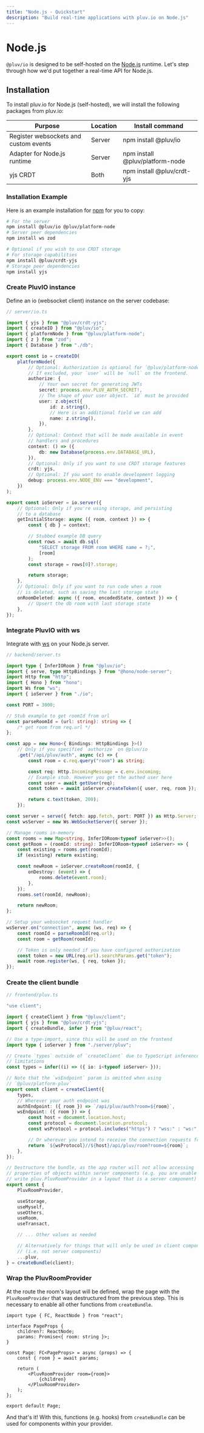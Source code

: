 ```yaml
---
title: "Node.js - Quickstart"
description: "Build real-time applications with pluv.io on Node.js"
---
```


# Node.js

`@pluv/io` is designed to be self-hosted on the [Node.js](https://nodejs.org/) runtime. Let's step through how we'd put together a real-time API for Node.js.

## Installation

To install pluv.io for Node.js (self-hosted), we will install the following packages from pluv.io:

| Purpose                                                 | Location | Install command                       |
|---------------------------------------------------------|----------|---------------------------------------|
| Register websockets and custom events                   | Server   | npm install @pluv/io                  |
| Adapter for Node.js runtime                             | Server   | npm install @pluv/platform-node       |
| yjs CRDT                                                | Both     | npm install @pluv/crdt-yjs            |

### Installation Example

Here is an example installation for [npm](https://www.npmjs.com) for you to copy:

```bash
# For the server
npm install @pluv/io @pluv/platform-node
# Server peer dependencies
npm install ws zod

# Optional if you wish to use CRDT storage
# For storage capabilities
npm install @pluv/crdt-yjs
# Storage peer dependencies
npm install yjs
```

### Create PluvIO instance

Define an io (websocket client) instance on the server codebase:

```ts
// server/io.ts

import { yjs } from "@pluv/crdt-yjs";
import { createIO } from "@pluv/io";
import { platformNode } from "@pluv/platform-node";
import { z } from "zod";
import { Database } from "./db";

export const io = createIO(
    platformNode({
        // Optional: Authorization is optional for `@pluv/platform-node`
        // If excluded, your `user` will be `null` on the frontend.
        authorize: {
            // Your own secret for generating JWTs
            secret: process.env.PLUV_AUTH_SECRET!,
            // The shape of your user object. `id` must be provided
            user: z.object({
                id: z.string(),
                // Here is an additional field we can add
                name: z.string(),
            }),
        },
        // Optional: Context that will be made available in event
        // handlers and procedures
        context: () => ({
            db: new Database(process.env.DATABASE_URL),
        }),
        // Optional: Only if you want to use CRDT storage features
        crdt: yjs,
        // Optional: If you want to enable development logging
        debug: process.env.NODE_ENV === "development",
    })
);

export const ioServer = io.server({
    // Optional: Only if you're using storage, and persisting
    // to a database
    getInitialStorage: async ({ room, context }) => {
        const { db } = context;

        // Stubbed example DB query
        const rows = await db.sql(
            "SELECT storage FROM room WHERE name = ?;",
            [room]
        );
        const storage = rows[0]?.storage;

        return storage;
    },
    // Optional: Only if you want to run code when a room
    // is deleted, such as saving the last storage state
    onRoomDeleted: async ({ room, encodedState, context }) => {
        // Upsert the db room with last storage state
    },
});
```

### Integrate PluvIO with ws

Integrate with [ws](https://www.npmjs.com/package/ws) on your Node.js server.

```ts
// backend/server.ts

import type { InferIORoom } from "@pluv/io";
import { serve, type HttpBindings } from "@hono/node-server";
import Http from "http";
import { Hono } from "hono";
import Ws from "ws";
import { ioServer } from "./io";

const PORT = 3000;

// Stub example to get roomId from url
const parseRoomId = (url: string): string => {
    /* get room from req.url */
};

const app = new Hono<{ Bindings: HttpBindings }>()
    // Only if you specified `authorize` on @pluv/io
    .get("/api/pluv/auth", async (c) => {
        const room = c.req.query("room") as string;

        const req: Http.IncomingMessage = c.env.incoming;
        // Example stub. However you get the authed user here
        const user = await getUser(req);
        const token = await ioServer.createToken({ user, req, room });

        return c.text(token, 200);
    });

const server = serve({ fetch: app.fetch, port: PORT }) as Http.Server;
const wsServer = new Ws.WebSocketServer({ server });

// Manage rooms in-memory
const rooms = new Map<string, InferIORoom<typeof ioServer>>();
const getRoom = (roomId: string): InferIORoom<typeof ioServer> => {
    const existing = rooms.get(roomId);
    if (existing) return existing;

    const newRoom = ioServer.createRoom(roomId, {
        onDestroy: (event) => {
            rooms.delete(event.room);
        },
    });
    rooms.set(roomId, newRoom);

    return newRoom;
};

// Setup your websocket request handler
wsServer.on("connection", async (ws, req) => {
    const roomId = parseRoomId(req.url);
    const room = getRoom(roomId);

    // Token is only needed if you have configured authorization
    const token = new URL(req.url).searchParams.get("token");
    await room.register(ws, { req, token });
});
```

### Create the client bundle

```ts
// frontend/pluv.ts

"use client";

import { createClient } from "@pluv/client";
import { yjs } from "@pluv/crdt-yjs";
import { createBundle, infer } from "@pluv/react";

// Use a type-import, since this will be used on the frontend
import type { ioServer } from "./server/pluv";

// Create `types` outside of `createClient` due to TypeScript inference
// limitations
const types = infer((i) => ({ io: i<typeof ioServer> }));

// Note that the `wsEndpoint` param is omitted when using
// `@pluv/platform-pluv`
export const client = createClient({
    types,
    // Wherever your auth endpoint was
    authEndpoint: ({ room }) => `/api/pluv/auth?room=${room}`,
    wsEndpoint: ({ room }) => {
        const host = document.location.host;
        const protocol = document.location.protocol;
        const wsProtocol = protocol.includes("https") ? "wss:" : "ws:";

        // Or wherever you intend to receive the connection requests from
        return `${wsProtocol}//${host}/api/pluv/room?room=${room}`;
    },
});

// Destructure the bundle, as the app router will not allow accessing
// properties of objects within server components (e.g. you are unable to
// write pluv.PluvRoomProvider in a layout that is a server component)
export const {
    PluvRoomProvider,

    useStorage,
    useMyself,
    useOthers,
    useRoom,
    useTransact,

    // ... Other values as needed

    // Alternatively for things that will only be used in client components
    // (i.e. not server components)
    ...pluv,
} = createBundle(client);
```

### Wrap the PluvRoomProvider

At the route the room's layout will be defined, wrap the page with the `PluvRoomProvider` that was destructured from the previous step. This is necessary to enable all other functions from `createBundle`.

```tsx
import type { FC, ReactNode } from "react";

interface PageProps {
    children?: ReactNode;
    params: Promise<{ room: string }>;
}

const Page: FC<PageProps> = async (props) => {
    const { room } = await params;

    return (
        <PluvRoomProvider room={room}>
            {children}
        </PluvRoomProvider>
    );
};

export default Page;
```

And that's it! With this, functions (e.g. hooks) from `createBundle` can be used for components within your provider.
